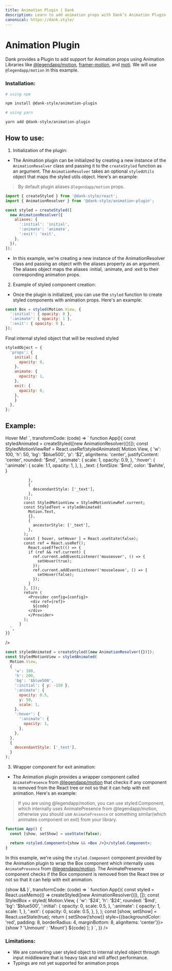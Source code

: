 ```yaml
---
title: Animation Plugin | Dank
description: Learn to add animation props with Dank’s Animation Plugin for dynamic, animated UI elements. Performance impacts and lack of typings are limitations.
canonical: https://dank.style/
---
```



<Meta title="plugins/Animation Plugin" />

# Animation Plugin

Dank provides a Plugin to add support for Animation props using Animation Libraries like [@legendapp/motion](https://legendapp.com/open-source/motion/), [framer-motion](https://www.framer.com/motion/), and [moti](https://moti.fyi/). We will use `@legendapp/motion` in this example.

### Installation:

```bash
# using npm

npm install @dank-style/animation-plugin

# using yarn

yarn add @dank-style/animation-plugin
```

## How to use:

1. Initialization of the plugin:

- The Animation plugin can be initialized by creating a new instance of the `AnimationResolver` class and passing it to the `createStyled` function as an argument. The `AnimationResolver` takes an optional `styledUtils` object that maps the styled utils object. Here's an example:

> By default plugin aliases `@legendapp/motion` props.

```jsx
import { createStyled } from '@dank-style/react';
import { AnimationResolver } from '@dank-style/animation-plugin';

const styled = createStyled([
  new AnimationResolver({
    aliases: {
      ':initial': 'initial',
      ':animate': 'animate',
      ':exit': 'exit',
    },
  }),
]);
```

- In this example, we're creating a new instance of the AnimationResolver class and passing an object with the aliases property as an argument. The aliases object maps the aliases :initial, :animate, and :exit to their corresponding animation props.

2. Example of styled component creation:

- Once the plugin is initialized, you can use the `styled` function to create styled components with animation props. Here's an example:

```jsx
const Box = styled(Motion.View, {
  ':initial': { opacity: 0 },
  ':animate': { opacity: 1 },
  ':exit': { opacity: 0 },
});
```

Final internal styled object that will be resolved styled

```jsx
styledObject = {
  'props': {
    initial: {
      opacity: 0,
    },
    animate: {
      opacity: 1,
    },
    exit: {
      opacity: 0,
    },
    }
  },
};
```

## Example:

<AppProvider>
  <CodePreview
    showArgsController={false}
    metaData={{
      scope: {
        createStyled,
        AnimationResolver,
        Provider: StyledProvider,
        config,
        Pressable,
        Text,
        Motion,
        useEffect,
        useState,
        useRef,
        Motion,
      },
      code: `
<StyledMotionView
  states={{ hover: hover }}>
  <StyledText>Hover Me!</StyledText>
</StyledMotionView>`,
      transformCode: (code) => `
          function App(){
            const styledAnimated = createStyled([new AnimationResolver({})]);
            const StyledMotionViewRef = React.useRef(styledAnimated(
              Motion.View,
              {
                'w': 100,
                'h': 50,
                'bg': '$blue500',
                'p': '$2',
                alignItems: 'center',
                justifyContent: 'center',
                rounded: '$md',
                ':animate': {
                  scale: 1,
                  opacity: 0.9,
                },
                ':hover': {
                  ':animate': {
                    scale: 1.1,
                    opacity: 1,
                  },
                },
                _text: {
                  fontSize: '$md',
                  color: '$white',
                }
                
              },
              {
                descendantStyle: ['_text'],
              },
            ));
            const StyledMotionView = StyledMotionViewRef.current;
            const StyledText = styledAnimated(
              Motion.Text,
              {},
              {
                ancestorStyle: ['_text'],
              },
            );
            const [ hover, setHover ] = React.useState(false);
            const ref = React.useRef();
              React.useEffect(() => {
              if (ref && ref.current) {
                ref.current.addEventListener('mouseover', () => {
                  setHover(true);
                });
                ref.current.addEventListener('mouseleave', () => {
                  setHover(false);
                });
              }
            }, []);
            return ( 
              <Provider config={config}>
               <div ref={ref}>
                ${code}
              </div>
              </Provider>
            );
          }
      `,
    }}
  />
</AppProvider>

```jsx
const styledAnimated = createStyled([new AnimationResolver({})]);
const StyledMotionView = styledAnimated(
  Motion.View,
  {
    'w': 100,
    'h': 200,
    'bg': '$blue500',
    ':initial': { y: -150 },
    ':animate': {
      opacity: 0.5,
      y: 50,
      scale: 1,
    },
    ':hover': {
      ':animate': {
        opacity: 1,
      },
    },
  },
  {
    descendantStyle: ['_text'],
  }
);
```

3. Wrapper component for exit animation:

- The Animation plugin provides a wrapper component called `AnimatePresence` from [@legendapp/motion](https://legendapp.com/open-source/motion/) that checks if any component is removed from the React tree or not so that it can help with exit animation. Here's an example:

> If you are using @legendapp/motion, you can use styled.Component, which internally uses AnimatePresence from @legendapp/motion, otherwise you should use `AnimatePresence` or something similar(which animates component on exit) from your library.

```jsx
function App() {
  const [show, setShow] = useState(false);

  return <styled.Component>{show && <Box />}</styled.Component>;
}
```

In this example, we're using the `styled.Component` component provided by the Animation plugin to wrap the Box component which internally uses `AnimatePresence` from [@legendapp/motion](https://legendapp.com/open-source/motion/). The AnimatePresence component checks if the Box component is removed from the React tree or not so that it can help with exit animation.

<AppProvider>
  <CodePreview
    showArgsController={false}
    metaData={{
      scope: {
        createStyled,
        AnimationResolver,
        Provider: StyledProvider,
        config,
        Pressable,
        Motion,
        Text,
        View,
      },
      code: `
<styled.Component>{show && <StyledBox />}</styled.Component>`,
      transformCode: (code) => `
          function App(){
            const styled = React.useMemo(() => createStyled([new AnimationResolver()]), []);
            const StyledBox = styled(
              Motion.View,
              {
                'w': '$24',
                'h': '$24',
                rounded: '$md',
                'bg': '$blue500',
                ':initial': {
                  opacity: 0,
                  scale: 0.5,
                },
                ':animate': {
                  opacity: 1,
                  scale: 1,
                },
                ':exit': {
                  opacity: 0,
                  scale: 0.5,
                },
              },
            );
            const [show, setShow] = React.useState(true);
            return ( 
              <Provider config={config}>
              <Pressable onPress={() => setShow(!show)} style={{backgroundColor: 'red', padding: 8, borderRadius: 4, marginBottom: 8, alignItems: 'center'}}>
                <Text style={{color: 'white'}}>{show ? 'Unmount' : 'Mount'}</Text>
              </Pressable>
                ${code}
              </Provider>
            );
          }
      `,
    }}
  />
</AppProvider>

### Limitations:

- We are converting user styled object to internal styled object through input middleware that is heavy task and will affect performance.
- Typings are not yet supported for animation props
